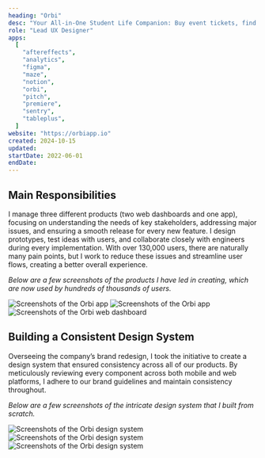 ```yaml
---
heading: "Orbi"
desc: "Your All-in-One Student Life Companion: Buy event tickets, find discounts, and discover career opportunities. All in one place."
role: "Lead UX Designer"
apps:
  [
    "aftereffects",
    "analytics",
    "figma",
    "maze",
    "notion",
    "orbi",
    "pitch",
    "premiere",
    "sentry",
    "tableplus",
  ]
website: "https://orbiapp.io"
created: 2024-10-15
updated:
startDate: 2022-06-01
endDate:
---
```


## Main Responsibilities

I manage three different products (two web dashboards and one app), focusing on understanding the needs of key stakeholders, addressing major issues, and ensuring a smooth release for every new feature. I design prototypes, test ideas with users, and collaborate closely with engineers during every implementation. With over 130,000 users, there are naturally many pain points, but I work to reduce these issues and streamline user flows, creating a better overall experience.

_Below are a few screenshots of the products I have led in creating, which are now used by hundreds of thousands of users._

![Screenshots of the Orbi app](/orbi-screenshots-1.jpg)
![Screenshots of the Orbi app](/orbi-screenshots-2.jpg)
![Screenshots of the Orbi web dashboard](/orbi-dashboard.jpg)

## Building a Consistent Design System

Overseeing the company’s brand redesign, I took the initiative to create a design system that ensured consistency across all of our products. By meticulously reviewing every component across both mobile and web platforms, I adhere to our brand guidelines and maintain consistency throughout.

_Below are a few screenshots of the intricate design system that I built from scratch._

![Screenshots of the Orbi design system](/orbi-design-systems-1.png)
![Screenshots of the Orbi design system](/orbi-app-views-1.png)
![Screenshots of the Orbi design system](/orbi-app-views-2.png)
